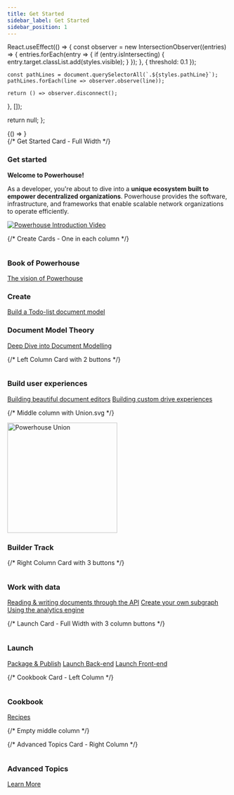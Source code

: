 ```yaml
---
title: Get Started
sidebar_label: Get Started
sidebar_position: 1
---
```



  React.useEffect(() => {
    const observer = new IntersectionObserver((entries) => {
      entries.forEach(entry => {
        if (entry.isIntersecting) {
          entry.target.classList.add(styles.visible);
        }
      });
    }, { threshold: 0.1 });

    const pathLines = document.querySelectorAll(`.${styles.pathLine}`);
    pathLines.forEach(line => observer.observe(line));

    return () => observer.disconnect();
  }, []);

  return null;
};

<BrowserOnly>
  {() => <ScrollAnimatedPath />}
</BrowserOnly>

<div className={styles.learningPath}>
  {/* Get Started Card - Full Width */}
  <div className={`${styles.pathCard} ${styles.fullWidth}`}>
    <div className={styles.cardHeader} style={{ justifyContent: 'center' }}>
      <div className={styles.cardIconWrapper}>
        <img src="/img/academy/icons/Flash.svg" alt="" />
      </div>
      <h3 className="card-title">Get started</h3>
    </div>
    <div className={styles.cardContent}>
      <div style={{ maxWidth: '800px', margin: '0 auto', textAlign: 'center' }}>
        <div style={{ marginBottom: '1.5rem' }}>
          <p style={{ fontSize: '1.1rem', marginBottom: '1rem' }}><strong>Welcome to Powerhouse!</strong></p>
          <p style={{ lineHeight: '1.6', color: '#444' }}>As a developer, you're about to dive into a <strong>unique ecosystem built to empower decentralized organizations</strong>. Powerhouse provides the software, infrastructure, and frameworks that enable scalable network organizations to operate efficiently.</p>
        </div>
        <div style={{ margin: '20px 0', textAlign: 'center' }}>
          <a href="/docs/academy/GetStarted/GetStarted-Intro" style={{ display: 'block', textDecoration: 'none' }}>
            <img 
              src="/img/video-placeholder.svg" 
              alt="Powerhouse Introduction Video"
              style={{ 
                maxWidth: '100%', 
                borderRadius: '8px',
                transition: 'transform 0.2s ease-in-out'
              }}
            />
          </a>
        </div>
      </div>
    </div>
  </div>

  {/* Create Cards - One in each column */}
  <div className={styles.pathCard}>
    <div className={styles.cardHeader}>
      <div className={styles.cardIconWrapper}>
        <img src="/img/academy/icons/Book.svg" alt="" />
      </div>
      <h3 className="card-title">Book of Powerhouse</h3>
    </div>
    <div className={styles.cardContent}>
      <a href="/docs/academy/Create/ToDoList/CreateNewPowerhouseProject" className="path-button">The vision of Powerhouse</a>
    </div>
  </div>

  <div className={styles.pathCard} style={{ border: '1px solid #4FC86F' }}>
    <div className={styles.cardHeader}>
      <div className={styles.cardIconWrapper}>
        <img src="/img/academy/icons/Create.svg" alt="" />
      </div>
      <h3 className="card-title">Create</h3>
    </div>
    <div className={styles.cardContent}>
      <a href="/docs/academy/Create/ToDoList/CreateNewPowerhouseProject" className="path-button">Build a Todo-list document model</a>
    </div>
  </div>

  <div className={styles.pathCard}>
    <div className={styles.cardHeader}>
      <div className={styles.cardIconWrapper}>
        <img src="/img/academy/icons/Advanced.svg" alt="" />
      </div>
      <h3 className="card-title">Document Model Theory</h3>
    </div>
    <div className={styles.cardContent}>
      <a href="/docs/academy/Create/ToDoList/CreateNewPowerhouseProject" className="path-button">Deep Dive into Document Modelling</a>
    </div>
  </div>

  {/* Left Column Card with 2 buttons */}
  <div className={styles.pathCard} style={{ border: '1px solid #4FC86F' }}>
    <div className={styles.cardHeader}>
      <div className={styles.cardIconWrapper}>
        <img src="/img/academy/icons/Editor.svg" alt="" />
      </div>
      <h3 className="card-title">Build user experiences</h3>
    </div>
    <div className={styles.cardContent}>
      <a href="/docs/academy/BuildingUserExperiences/BuildingBeautifulDocumentEditors" className="path-button">Building beautiful document editors</a>
      <a href="/docs/academy/BuildingUserExperiences/BuildingCustomDriveExperiences" className="path-button">Building custom drive experiences</a>
    </div>
  </div>

  {/* Middle column with Union.svg */}
  <div className={styles.middleColumn} style={{ 
    display: 'flex', 
    justifyContent: 'center', 
    alignItems: 'flex-start', 
    paddingTop: '-20px',
    position: 'relative'
  }}>
    <img src="/img/Union.svg" alt="Powerhouse Union" width="250" />
    <div style={{ 
      position: 'absolute',
      top: '18px',
      backgroundColor: 'white', 
      padding: '8px 16px', 
      borderRadius: '8px',
      textAlign: 'center',
      zIndex: 2,
    }}>
      <h3 className="card-title" style={{ margin: 0 }}>Builder Track</h3>
    </div>
  </div>

  {/* Right Column Card with 3 buttons */}
  <div className={styles.pathCard} style={{ border: '1px solid #4FC86F' }}>
    <div className={styles.cardHeader}>
      <div className={styles.cardIconWrapper}>
        <img src="/img/academy/icons/Data.svg" alt="" />
      </div>
      <h3 className="card-title">Work with data</h3>
    </div>
    <div className={styles.cardContent}>
      <a href="/docs/academy/WorkWithData/ReadingAndWritingThroughTheAPI" className="path-button">Reading & writing documents through the API</a>
      <a href="/docs/academy/WorkWithData/WorkingWithSubgraphs/WorkingWithSubgraphs" className="path-button">Create your own subgraph</a>
      <a href="/docs/academy/WorkWithData/Analytics Engine/intro" className="path-button">Using the analytics engine</a>
    </div>
  </div>

  {/* Launch Card - Full Width with 3 column buttons */}
  <div className={`${styles.pathCard} ${styles.fullWidth}`}>
    <div className={styles.cardHeader} style={{ justifyContent: 'center' }}>
      <div className={styles.cardIconWrapper}>
        <img src="/img/academy/icons/Launch.svg" alt="" />
      </div>
      <h3 className="card-title">Launch</h3>
    </div>
    <div className={styles.cardContent}>
      <div className={styles.buttonContainer}>
        <a href="/docs/academy/Packages/PublishYourProject" className="path-button">Package & Publish</a>
        <a href="/docs/academy/Launch/LaunchBackend" className="path-button">Launch Back-end</a>
        <a href="/docs/academy/Launch/LaunchFrontend" className="path-button">Launch Front-end</a>
      </div>
    </div>
  </div>

  {/* Cookbook Card - Left Column */}
  <div className={styles.pathCard}>
    <div className={styles.cardHeader}>
      <div className={styles.cardIconWrapper}>
        <img src="/img/academy/icons/Cookbook.svg" alt="" />
      </div>
      <h3 className="card-title">Cookbook</h3>
    </div>
    <div className={styles.cardContent}>
      <a href="/docs/academy/Cookbook/Recipes" className="path-button">Recipes</a>
    </div>
  </div>

  {/* Empty middle column */}
  <div></div>

  {/* Advanced Topics Card - Right Column */}
  <div className={styles.pathCard}>
    <div className={styles.cardHeader}>
      <div className={styles.cardIconWrapper}>
        <img src="/img/academy/icons/Advanced.svg" alt="" />
      </div>
      <h3 className="card-title">Advanced Topics</h3>
    </div>
    <div className={styles.cardContent}>
      <a href="/docs/academy/AdvancedTopics/Overview" className="path-button">Learn More</a>
    </div>
  </div>
</div>